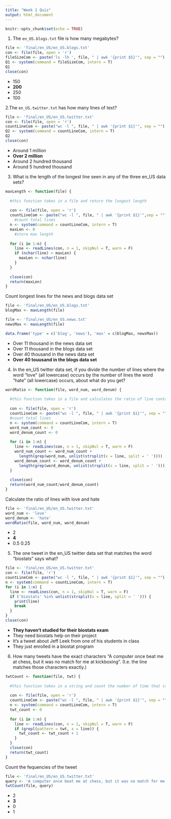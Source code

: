 ```yaml
---
title: "Week 1 Quiz"
output: html_document
---
```


```r
knitr::opts_chunk$set(echo = TRUE)
```

1. The `en_US.blogs.txt` file is how many megabytes?
```r
file <- 'final/en_US/en_US.blogs.txt'
con <- file(file, open = 'r')
fileSizeCom <- paste('ls -lh ', file, " | awk '{print $5}'", sep = "")
Q1 <- system(command = fileSizeCom, intern = T)
Q1
close(con)
```
  - 150
  - **200**
  - 250
  - 100

2.The `en_US.twitter.txt` has how many lines of text?
```r
file <- 'final/en_US/en_US.twitter.txt'
con <- file(file, open = 'r')
countLineCom <- paste("wc -l ", file, " | awk '{print $1}'", sep = "")
Q2 <- system(command = countLineCom, intern = T)
Q2
close(con)
```
  - Around 1 million
  - **Over 2 million**
  - Around 2 hundred thousand
  - Around 5 hundred thousand

3. What is the length of the longest line seen in any of the three en_US data sets?
```r
maxLength <- function(file) {
  
  #this function takes in a file and return the longest length
  
  con <- file(file, open = 'r')
  countLineCom <- paste("wc -l ", file, " | awk '{print $1}'",sep = "")
    #count total lines
  n <- system(command = countLineCom, intern = T)
  maxLen <- 0
    #store max length
  
  for (i in 1:n) {
    line <- readLines(con, n = 1, skipNul = T, warn = F)
    if (nchar(line) > maxLen) {
      maxLen <- nchar(line)
    }
  }
  
  close(con)
  return(maxLen)
}
```

  Count longest lines for the news and blogs data set
```r
file <- 'final/en_US/en_US.blogs.txt'
blogMax <- maxLength(file)

file <- 'final/en_US/en_US.news.txt'
newsMax <- maxLength(file)

data.frame('type' = c('blog', 'news'), 'max' = c(blogMax, newsMax))
```
  - Over 11 thousand in the news data set
  - Over 11 thousand in the blogs data set
  - Over 40 thousand in the news data set
  - **Over 40 touusand in the blogs data set**

4. In the en_US twitter data set, if you divide the number of lines where the word "love" (all
lowercase) occurs by the number of lines the word "hate" (all lowercase) occurs, about
what do you get?
```r
wordRatio <- function(file, word_num, word_denum) {
  
  #this function takes in a file and calculates the ratio of line containing two different words
  
  con <- file(file, open = 'r')
  countLineCom <- paste("wc -l ", file, " | awk '{print $1}'", sep = "")
  #count total lines
  n <- system(command = countLineCom, intern = T)
  word_num_count <- 0
  word_denum_count <- 0
  
  for (i in 1:n) {
    line <- readLines(con, n = 1, skipNul = T, warn = F)
    word_num_count <- word_num_count + 
      length(grep(word_num, unlist(strsplit(x = line, split = ' '))))
    word_denum_count <- word_denum_count + 
      length(grep(word_denum, unlist(strsplit(x = line, split = ' '))))
  }
  
  close(con)
  return(word_num_count/word_denum_count)
}
```

  Calculate the ratio of lines with love and hate
```r
file <- 'final/en_US/en_US.twitter.txt'
word_num <- 'love'
word_denum <- 'hate'
wordRatio(file, word_num, word_denum)
```
  - 2
  - **4**
  - 0.5
  0.25
  
5. The one tweet in the en_US twitter data set that matches the word "biostats" says what?
```r
file <- 'final/en_US/en_US.twitter.txt'
con <- file(file, 'r')
countLineCom <- paste("wc -l ", file, " | awk '{print $1}'", sep = "")
n <- system(command = countLineCom, intern = T)
for (i in 1:n) {
  line <- readLines(con, n = 1, skipNul = T, warn = F)
  if ('biostats' %in% unlist(strsplit(x = line, split = ' '))) {
    print(line)
    break
  }
}
close(con)
```
  - **They haven't studied for their biostats exam**
  - They need biostats help on their project
  - It's a tweet about Jeff Leek from one of his students in class
  - They just enrolled in a biostat program

6. How many tweets have the exact characters "A computer once beat me at chess, but it
was no match for me at kickboxing". (I.e. the line matches those characters exactly.)
```r
twtCount <- function(file, twt) {
  
  #this function takes in a string and count the number of time that string has appeard in a file
  
  con <- file(file, open = 'r')
  countLineCom <- paste("wc -l ", file, " | awk '{print $1}'", sep = "")
  n <- system(command = countLineCom, intern = T)
  twt_count <- 0
  
  for (i in 1:n) {
    line <- readLines(con, n = 1, skipNul = T, warn = F)
    if (grepl(pattern = twt, x = line)) {
      twt_count <- twt_count + 1
    }
  }
  close(con)
  return(twt_count)
}
```

  Count the fequencies of the tweet
```r
file <- 'final/en_US/en_US.twitter.txt'
query <- 'A computer once beat me at chess, but it was no match for me at kickboxing'
twtCount(file, query)
```

  - 2
  - **3**
  - 0
  - 1